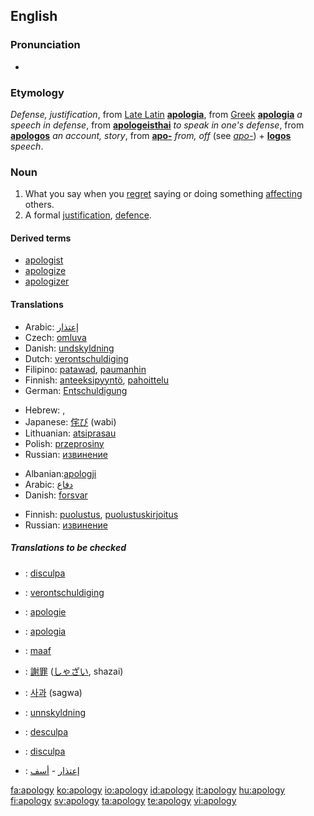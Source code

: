 ==English==

===Pronunciation===
{{IPA|/əˈpɒl.ə.dʒɪ/}}
*{{audio|en-us-apology.ogg|Audio (US)}}

===Etymology===
''Defense, justification'', from [[w:Vulgar Latin|Late Latin]] '''[[apologia]]''', from [[w:Ancient Greek|Greek]] '''[[apologia]]''' ''a speech in defense'', from '''[[apologeisthai]]''' ''to speak in one's defense'', from '''[[apologos]]''' ''an account, story'', from '''[[apo-]]''' ''from, off'' (see ''[[apo-]]'') + '''[[logos]]''' ''speech''. 

===Noun===
{{wikipedia}}
{{en-noun|apologies}}

# What you say when you [[regret]] saying or doing something [[affect]]ing others.
# A formal [[justification]], [[defence]].

==== Derived terms ====
*[[apologist]]
*[[apologize]]
*[[apologizer]]

====Translations====
{{trans-top|What you say when you regret saying or doing something affecting others}}
*Arabic: [[إعتذار]]
* Czech: [[omluva]] {{f}}
*Danish: [[undskyldning]] {{c}}
*Dutch: [[verontschuldiging]] {{f}}
*Filipino: [[patawad]], [[paumanhin]]
*Finnish: [[anteeksipyyntö]], [[pahoittelu]]
*German: [[Entschuldigung]] {{f}}
{{trans-mid}}
*Hebrew: {{he-translation|התנצלות|hitnatzlút}} {{f}}, {{he-translation|סליחה|slikhá}} {{f}}
*Japanese: [[侘び]] (wabi)
*Lithuanian: [[atsiprasau]]
*Polish: [[przeprosiny]] {{n}}
*Russian: [[извинение]]
{{trans-bottom}}

{{trans-top|A formal justification, defence}}
*Albanian:[[:sq:apologji|apologji]]
*Arabic: [[دفاع]]
*Danish: [[forsvar]] {{n}}
{{trans-mid}}
*Finnish: [[puolustus]], [[puolustuskirjoitus]]
*Russian: [[извинение]]
{{trans-bottom}}

=====Translations to be checked=====
{{checktrans}}
{{top}}
*{{ttbc|Catalan}}: [[disculpa]] {{f}}
*{{ttbc|Dutch}}: [[verontschuldiging]] {{n}} {{p}}
*{{ttbc|French}}: [[apologie]]
*{{ttbc|Italian}}: [[apologia]] {{f}}
*{{ttbc|Indonesian}}: [[maaf]]
{{mid}}
*{{ttbc|Japanese}}: [[謝罪]] ([[しゃざい]], shazai)
*{{ttbc|Korean}}: [[사과]] (sagwa)
*{{ttbc|Norwegian}}: [[unnskyldning]]
*{{ttbc|Portuguese}}: [[desculpa]]
*{{ttbc|Spanish}}: [[disculpa]] {{f}}
*{{ttbc|Arabic}}: [[إعتذار]] - [[أسف]]
{{bottom}}

[[fa:apology]]
[[ko:apology]]
[[io:apology]]
[[id:apology]]
[[it:apology]]
[[hu:apology]]
[[fi:apology]]
[[sv:apology]]
[[ta:apology]]
[[te:apology]]
[[vi:apology]]